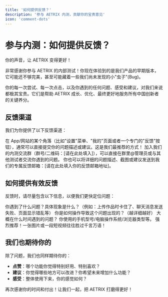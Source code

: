 ```yaml
---
title: '如何提供反馈？'
description: '参与 AETRIX 内测，贡献你的宝贵意见'
icon: 'comment-dots'
---
```


# 参与内测：如何提供反馈？

<Note>
你的声音，让 AETRIX 变得更好！
</Note>

非常感谢你参与 AETRIX 的内部测试！你现在体验到的是我们产品的早期版本，它可能还不够完美，甚至可能藏着一些我们尚未发现的小"虫子"(Bug)。

你的每一次尝试、每一次点击，以及你遇到的任何问题、感受和建议，对我们来说都极其宝贵。它们是帮助 AETRIX 成长、优化、最终更好地服务所有中国创新者的关键养分。

## 反馈渠道

我们为你提供了以下反馈渠道：

<CardGroup cols={3}>
  <Card title="应用内反馈" icon="mobile-screen-button">
    在 App/网站的某个角落（比如"设置"菜单、"我的"页面或者一个专门的"反馈"按钮），通常可以直接提交你的问题描述或建议。这是我们最推荐的方式！
  </Card>
  <Card title="内测专属微信群" icon="wechat">
    加入我们的内测交流群（群号/二维码：[请在此处填入]），可以直接在群里@管理员或与其他测试者交流你遇到的问题。
  </Card>
  <Card title="反馈邮箱" icon="envelope">
    你也可以将详细的问题描述、截图或建议发送到我们的专属反馈邮箱：[请在此处填入你的反馈邮箱地址]。
  </Card>
</CardGroup>

## 如何提供有效反馈

反馈时，请尽量包含以下信息，以便我们更快定位问题：

<Steps>
  <Step title="问题描述">
    你遇到了什么问题？具体现象是什么？（例如：上传作品时卡住了、聊天消息发送失败、页面显示错乱等）
  </Step>
  <Step title="操作步骤">
    你是如何操作导致这个问题出现的？（越详细越好）
  </Step>
  <Step title="发生时间">
    大概在什么时间遇到的问题？
  </Step>
  <Step title="设备与环境">
    你使用的手机型号/电脑操作系统/浏览器类型等。
  </Step>
  <Step title="截图或录屏">
    <Warning>强烈推荐！一张图片或一段短视频往往胜过千言万语！</Warning>
  </Step>
</Steps>

## 我们也期待你的

除了问题，我们也同样期待你的：

- **点赞**：哪个功能你觉得特别好用、特别喜欢？
- **建议**：你觉得哪些地方可以改进？你希望未来增加什么功能？
- **感受**：整体使用下来，你的感觉如何？

<Tip>
再次感谢你的时间和付出！让我们一起，把 AETRIX 打磨得更好！
</Tip> 